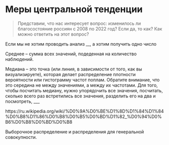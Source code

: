 # Меры центральной тенденции

> Представим, что нас интересует вопрос: изменилось ли благосостояние россиян с 2008 по 2022 год? Если да, то как? Как можно ответить на этот вопрос?

Если мы не хотим проводить анализ __, а хотим получить одно число


Среднее -- сумма всех значений, подеденная на количество наблюдений.

Медиана -- это точка (или линия, в зависимости от того, как вы визуализируете), которая делает распределение плотности вероятности или гистограмму частот поплам. Обратите внимание, что это  середина не между значениями, а между их частотами. Для того, чтобы посчитать медиану, нужно упорядочить все значения, посчитать, сколько всего раз встретились все значения, разделить его на два и посмотреть, ___

https://ru.wikipedia.org/wiki/%D0%9A%D0%BE%D1%8D%D1%84%D1%84%D0%B8%D1%86%D0%B8%D0%B5%D0%BD%D1%82_%D0%94%D0%B6%D0%B8%D0%BD%D0%B8




























Выборочное распределение и распределения для генеральной совокупности.




